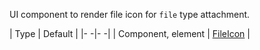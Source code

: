 UI component to render file icon for `file` type attachment.

| Type | Default |
|- -|- -|
| Component, element | [FileIcon](https://github.com/GetStream/stream-chat-react-native/blob/master/src/components/Attachment/FileIcon.tsx) |
